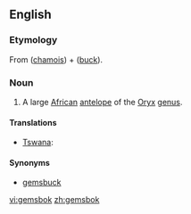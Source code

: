 ==English==
{{wikipedia}}

===Etymology===
From {{etyl|nl|en}} {{term|gems|lang=nl}} ([[chamois]]) + {{term|bok|lang=nl}} ([[buck]]).

===Noun===
{{en-noun}}

# A large [[African]] [[antelope]] of the [[Oryx]] [[genus]].

====Translations====
* [[Tswana]]: {{t|tn|kukama}}

====Synonyms====
* [[gemsbuck]]

[[vi:gemsbok]]
[[zh:gemsbok]]